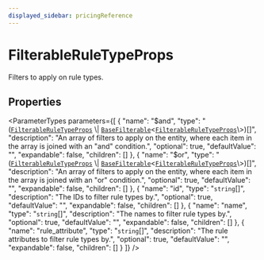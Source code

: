```yaml
---
displayed_sidebar: pricingReference
---
```



# FilterableRuleTypeProps

Filters to apply on rule types.

## Properties

<ParameterTypes parameters={[
  {
    "name": "$and",
    "type": "([`FilterableRuleTypeProps`](FilterableRuleTypeProps.mdx) \\| [`BaseFilterable`](BaseFilterable.mdx)<[`FilterableRuleTypeProps`](FilterableRuleTypeProps.mdx)\\>)[]",
    "description": "An array of filters to apply on the entity, where each item in the array is joined with an \"and\" condition.",
    "optional": true,
    "defaultValue": "",
    "expandable": false,
    "children": []
  },
  {
    "name": "$or",
    "type": "([`FilterableRuleTypeProps`](FilterableRuleTypeProps.mdx) \\| [`BaseFilterable`](BaseFilterable.mdx)<[`FilterableRuleTypeProps`](FilterableRuleTypeProps.mdx)\\>)[]",
    "description": "An array of filters to apply on the entity, where each item in the array is joined with an \"or\" condition.",
    "optional": true,
    "defaultValue": "",
    "expandable": false,
    "children": []
  },
  {
    "name": "id",
    "type": "`string`[]",
    "description": "The IDs to filter rule types by.",
    "optional": true,
    "defaultValue": "",
    "expandable": false,
    "children": []
  },
  {
    "name": "name",
    "type": "`string`[]",
    "description": "The names to filter rule types by.",
    "optional": true,
    "defaultValue": "",
    "expandable": false,
    "children": []
  },
  {
    "name": "rule_attribute",
    "type": "`string`[]",
    "description": "The rule attributes to filter rule types by.",
    "optional": true,
    "defaultValue": "",
    "expandable": false,
    "children": []
  }
]} />
